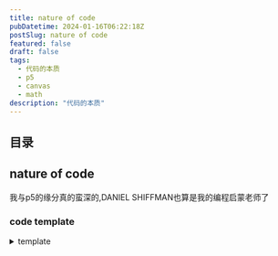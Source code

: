 ```yaml
---
title: nature of code
pubDatetime: 2024-01-16T06:22:18Z
postSlug: nature of code
featured: false
draft: false
tags:
  - 代码的本质
  - p5
  - canvas
  - math
description: "代码的本质"
---
```


## 目录

## nature of code

我与p5的缘分真的蛮深的,DANIEL SHIFFMAN也算是我的编程启蒙老师了

### code template

<details>
<summary>template</summary>


<Template client:visible />

</details>

### 0. Randomness

`随机性` `柏林噪声` `概率`

<details>
<summary>RandomnessA</summary>
```tsx
step() {
        const choice = p.floor(p.random(4));
        switch (choice) {
          case 0:
            this.x++;
            break;
          case 1:
            this.x--;
            break;
          case 2:
            this.y++;
            break;
          case 3:
            this.y--;
            break;
          default:
            break;
        }
      }
```

<RandomnessA client:visible />
</details>

<details class="mt-4">
<summary>RandomnessB</summary>
```tsx
step() {
          let xStep = p.random(-1, 1);
          let yStep = p.random(-1, 1);

          this.x += xStep;
          this.y += yStep;

      }

````

<RandomnessB client:visible />
</details>

<details class="mt-4">
<summary>RandomnessC</summary>


<RandomnessC client:visible />
</details>

- Create a random walker that has a greater tendency to move down and to the right. (The solution follows in the next section.)

<details open>
<summary>Probability and Nonuniform Distributions
概率和非均匀分布</summary>
```ts
let stuff = [1,1,2,4,5,6,7,8,8,8,9,9,9,9,10];
let value = random(stuff);
console.log(value);
````

```ts
let probability = 0.1;
let r = random(1);
if (r < probability) {
  console.log("success");
}
```

</details>

<details class="mt-4">
<summary>RandomnessD  Tends to Move to the Right 趋于向右的随机分布</summary>


<RandomnessD client:visible />
</details>

<details class="mt-4">

<summary>上述例子使用鼠标交互，即使用mouseX,mouseY</summary>


<RandomnessE client:visible />
</details>

<details class="mt-4">
<summary>A Normal Distributions Of Random Numbers</summary>


<RandomnessF client:visible />

<details>
<summary>代码详情</summary>

```tsx
export default () => {
  const common = (p: p5, sd = 0.41) => {
    const heights = [];
    p.setup = () => {
      p.createCanvas(320, 240);
      p.background(255);
      const e = 2.71828183;
      let m = 0;
      for (let i = 0; i < p.width + 1; i++) {
        let xcoord = p.map(i, 0, p.width, -3, 3);
        let sq2pi = p.sqrt(2 * p.PI); //square root of 2 * PI
        let xmsq = -1 * (xcoord - m) * (xcoord - m); //-(x - mu)^2
        let sdsq = sd * sd; //variance (standard deviation squared)
        heights[i] = (1 / (sd * sq2pi)) * p.pow(e, xmsq / sdsq); //P(x) function
      }

      p.stroke(0);
      p.strokeWeight(2);
      p.noFill();
      p.beginShape();
      for (let i = 0; i < heights.length; i++) {
        let x = i;
        let y = p.map(heights[i], 0, 1, p.height - 2, 2);
        p.vertex(x, y);
      }
      p.endShape();
    };
  };
  const sketchA = (p: p5) => common(p, 0.41);
  const sketchB = (p: p5) => common(p, 1.5);

  return (
    <>
      <div className="flex justify-around">
        <Basic sketch={sketchA}></Basic>
        <Basic sketch={sketchB}></Basic>
      </div>
    </>
  );
};
```

</details>

</details>

<details class="mt-4">
<summary>正态分布与标准差</summary>
正态分布（也称为高斯分布）是统计学中一种重要的概率分布，其特点是对称、钟形曲线。在正态分布中，标准差是一个关键的参数，它衡量数据集中的值与平均值的离散程度。

标准差用来度量数据的离散程度，它越大表示数据的波动越大，越小表示数据的波动越小。标准差的计算公式如下：

$ \sigma = \sqrt{\frac{\sum\_{i=1}^{N}(x_i - \mu)^2}{N}} $

其中：

- $\sigma$ 是标准差，
- $N$ 是数据集中的观测值数量，
- $x_i$ 是每个观测值，
- $\mu$ 是数据集的平均值。

正态分布的特性之一是，约68%的数据在平均值附近的一个标准差范围内，约95%的数据在两个标准差范围内，约99.7%的数据在三个标准差范围内。

如果你有特定的数据集或问题，可以提供更多信息，我可以帮你更具体地理解和解释。

</details>

- [randomGaussian 正态分布p5方法](https://p5js.org/reference/#/p5/randomGaussian)

<details>
<summary>Click to expand</summary>


<UseRandomGaussian client:visible />

</details>

- todo:可以实践一个油漆飞溅模拟

<details>
<summary>Click to expand</summary>


<SimulatePaint client:visible />

</details>

## links

- https://natureofcode.com/
- https://p5js.org/
- https://processing.org/
- https://www.youtube.com/@TheCodingTrain
